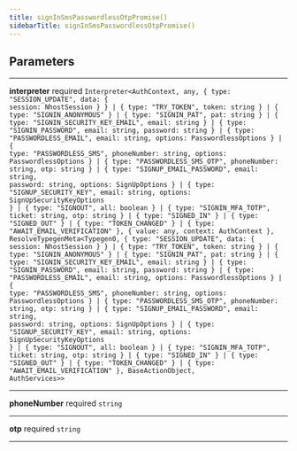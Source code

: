 ```yaml
---
title: signInSmsPasswordlessOtpPromise()
sidebarTitle: signInSmsPasswordlessOtpPromise()
---
```


## Parameters

---

**<span className="parameter-name">interpreter</span>** <span className="optional-status">required</span> <code>Interpreter&lt;AuthContext, any, &#123; type: "SESSION_UPDATE", data: &#123; session: NhostSession &#125; &#125; &#124; &#123; type: "TRY_TOKEN", token: string &#125; &#124; &#123; type: "SIGNIN_ANONYMOUS" &#125; &#124; &#123; type: "SIGNIN_PAT", pat: string &#125; &#124; &#123; type: "SIGNIN_SECURITY_KEY_EMAIL", email: string &#125; &#124; &#123; type: "SIGNIN_PASSWORD", email: string, password: string &#125; &#124; &#123; type: "PASSWORDLESS_EMAIL", email: string, options: PasswordlessOptions &#125; &#124; &#123; type: "PASSWORDLESS_SMS", phoneNumber: string, options: PasswordlessOptions &#125; &#124; &#123; type: "PASSWORDLESS_SMS_OTP", phoneNumber: string, otp: string &#125; &#124; &#123; type: "SIGNUP_EMAIL_PASSWORD", email: string, password: string, options: SignUpOptions &#125; &#124; &#123; type: "SIGNUP_SECURITY_KEY", email: string, options: SignUpSecurityKeyOptions &#125; &#124; &#123; type: "SIGNOUT", all: boolean &#125; &#124; &#123; type: "SIGNIN_MFA_TOTP", ticket: string, otp: string &#125; &#124; &#123; type: "SIGNED_IN" &#125; &#124; &#123; type: "SIGNED_OUT" &#125; &#124; &#123; type: "TOKEN_CHANGED" &#125; &#124; &#123; type: "AWAIT_EMAIL_VERIFICATION" &#125;, &#123; value: any, context: AuthContext &#125;, ResolveTypegenMeta&lt;Typegen0, &#123; type: "SESSION_UPDATE", data: &#123; session: NhostSession &#125; &#125; &#124; &#123; type: "TRY_TOKEN", token: string &#125; &#124; &#123; type: "SIGNIN_ANONYMOUS" &#125; &#124; &#123; type: "SIGNIN_PAT", pat: string &#125; &#124; &#123; type: "SIGNIN_SECURITY_KEY_EMAIL", email: string &#125; &#124; &#123; type: "SIGNIN_PASSWORD", email: string, password: string &#125; &#124; &#123; type: "PASSWORDLESS_EMAIL", email: string, options: PasswordlessOptions &#125; &#124; &#123; type: "PASSWORDLESS_SMS", phoneNumber: string, options: PasswordlessOptions &#125; &#124; &#123; type: "PASSWORDLESS_SMS_OTP", phoneNumber: string, otp: string &#125; &#124; &#123; type: "SIGNUP_EMAIL_PASSWORD", email: string, password: string, options: SignUpOptions &#125; &#124; &#123; type: "SIGNUP_SECURITY_KEY", email: string, options: SignUpSecurityKeyOptions &#125; &#124; &#123; type: "SIGNOUT", all: boolean &#125; &#124; &#123; type: "SIGNIN_MFA_TOTP", ticket: string, otp: string &#125; &#124; &#123; type: "SIGNED_IN" &#125; &#124; &#123; type: "SIGNED_OUT" &#125; &#124; &#123; type: "TOKEN_CHANGED" &#125; &#124; &#123; type: "AWAIT_EMAIL_VERIFICATION" &#125;, BaseActionObject, AuthServices&gt;&gt;</code>

---

**<span className="parameter-name">phoneNumber</span>** <span className="optional-status">required</span> <code>string</code>

---

**<span className="parameter-name">otp</span>** <span className="optional-status">required</span> <code>string</code>

---
